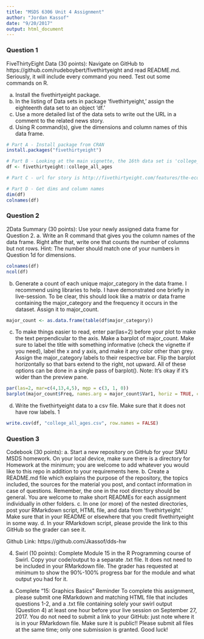 ```yaml
---
title: "MSDS 6306 Unit 4 Assignment"
author: "Jordan Kassof"
date: "9/20/2017"
output: html_document
---
```


### Question 1

FiveThirtyEight Data (30 points): Navigate on GitHub to https://github.com/rudeboybert/fivethirtyeight and read README.md. Seriously, it will include every command you need. Test out some commands on R.

a. Install the fivethirtyeight package.
b. In the listing of Data sets in package ‘fivethirtyeight,’ assign the eighteenth data set to
an object ‘df.’
c. Use a more detailed list of the data sets to write out the URL in a comment to the related news story.
d. Using R command(s), give the dimensions and column names of this data frame.

```r
# Part A - Install package from CRAN
install.packages("fivethirtyeight")
```
```r
# Part B - Looking at the main vignette, the 16th data set is 'college_all_ages' 
df <- fivethirtyeight::college_all_ages

# Part C - url for story is http://fivethirtyeight.com/features/the-economic-guide-to-picking-a-college-major/

# Part D - Get dims and column names
dim(df)
colnames(df)
```


### Question 2
2Data Summary (30 points): Use your newly assigned data frame for Question 2.
a. Write an R command that gives you the column names of the data frame. Right after that, write one that counts the number of columns but not rows. Hint: The number should match one of your numbers in Question 1d for dimensions.
```r
colnames(df)
ncol(df)
```

b. Generate a count of each unique major_category in the data frame. I recommend using libraries to help. I have demonstrated one briefly in live-session. To be clear, this should look like a matrix or data frame containing the major_category and the frequency it occurs in the dataset. Assign it to major_count.

```r
major_count <- as.data.frame(table(df$major_category))
```
c. To make things easier to read, enter par(las=2) before your plot to make the text perpendicular to the axis. Make a barplot of major_count. Make sure to label the title with something informative (check the vignette if you need), label the x and y axis, and make it any color other than grey. Assign the major_category labels to their respective bar. Flip the barplot horizontally so that bars extend to the right, not upward. All of these options can be done in a single pass of barplot(). Note: It’s okay if it’s wider than the preview pane.
```r
par(las=2, mar=c(4,13,4,5), mgp = c(3, 1, 0))
barplot(major_count$Freq, names.arg = major_count$Var1, horiz = TRUE, col = 'cornsilk', main = "College Major Category Frequencies", xlab = "Majors in Category", ylab ="Category", cex.names = .7)
```

d. Write the fivethirtyeight data to a csv file. Make sure that it does not have row labels. 1
```r
write.csv(df, "college_all_ages.csv", row.names = FALSE)
```


### Question 3    
Codebook (30 points):
a. Start a new repository on GitHub for your SMU MSDS homework. On your local device, make sure there is a directory for Homework at the minimum; you are welcome to add whatever you would like to this repo in addition to your requirements here.
b. Create a README.md file which explains the purpose of the repository, the topics included, the sources for the material you post, and contact information in case of questions. Remember, the one in the root directory should be general. You are welcome to make short READMEs for each assignment individually in other folders.
c. In one (or more) of the nested directories, post your RMarkdown script, HTML file, and data from ‘fivethirtyeight.’ Make sure that in your README or elsewhere that you credit fivethirtyeight in some way.
d. In your RMarkdown script, please provide the link to this GitHub so the grader can see it.

Github Link: https://github.com/Jkassof/dds-hw




4. Swirl (10 points): Complete Module 15 in the R Programming course of Swirl. Copy your code/output to a separate .txt file. It does not need to be included in your RMarkdown file. The grader has requested at minimum to show the 90%-100% progress bar for the module and what output you had for it.
a. Complete “15: Graphics Basics” Reminder
To complete this assignment, please submit one RMarkdown and matching HTML file that includes questions 1-2, and a .txt file containing solely your swirl output (Question 4) at least one hour before your live session on September 27, 2017. You do not need to submit a link to your GitHub: just note where it is in your RMarkdown file. Make sure it is public!! Please submit all files at the same time; only one submission is granted.
Good luck!
 